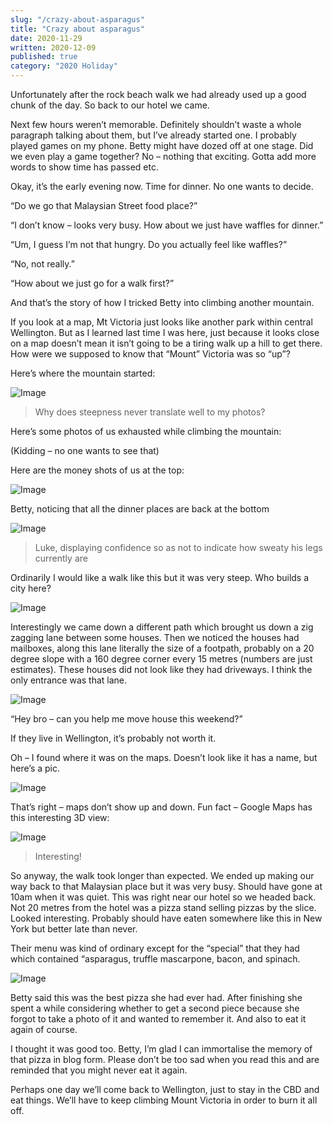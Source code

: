 ```yaml
---
slug: "/crazy-about-asparagus"
title: "Crazy about asparagus"
date: 2020-11-29
written: 2020-12-09
published: true
category: "2020 Holiday"
---
```


Unfortunately after the rock beach walk we had already used up a good chunk of the day. So back to our hotel we came.

Next few hours weren’t memorable. Definitely shouldn’t waste a whole paragraph talking about them, but I’ve already started one. I probably played games on my phone. Betty might have dozed off at one stage. Did we even play a game together? No – nothing that exciting. Gotta add more words to show time has passed etc.

Okay, it’s the early evening now. Time for dinner. No one wants to decide.

“Do we go that Malaysian Street food place?”

“I don’t know – looks very busy. How about we just have waffles for dinner.”

“Um, I guess I’m not that hungry. Do you actually feel like waffles?”

“No, not really.”

“How about we just go for a walk first?”

And that’s the story of how I tricked Betty into climbing another mountain.

If you look at a map, Mt Victoria just looks like another park within central Wellington. But as I learned last time I was here, just because it looks close on a map doesn’t mean it isn’t going to be a tiring walk up a hill to get there. How were we supposed to know that “Mount” Victoria was so “up”?

Here’s where the mountain started:

![Image](img_20201129_184133.jpg)

> Why does steepness never translate well to my photos?

Here’s some photos of us exhausted while climbing the mountain:

(Kidding – no one wants to see that)

Here are the money shots of us at the top:

![Image](img_20201129_190924.jpg)

Betty, noticing that all the dinner places are back at the bottom

![Image](img_20201129_191120-1.jpg)

> Luke, displaying confidence so as not to indicate how sweaty his legs currently are

Ordinarily I would like a walk like this but it was very steep. Who builds a city here?

![Image](img_20201129_192724.jpg)

Interestingly we came down a different path which brought us down a zig zagging lane between some houses. Then we noticed the houses had mailboxes, along this lane literally the size of a footpath, probably on a 20 degree slope with a 160 degree corner every 15 metres (numbers are just estimates). These houses did not look like they had driveways. I think the only entrance was that lane.

![Image](img_20201129_193031.jpg)

“Hey bro – can you help me move house this weekend?”

If they live in Wellington, it’s probably not worth it.

Oh – I found where it was on the maps. Doesn’t look like it has a name, but here’s a pic.

![Image](image-2.png)

That’s right – maps don’t show up and down. Fun fact – Google Maps has this interesting 3D view:

![Image](captured.png)

> Interesting\!

So anyway, the walk took longer than expected. We ended up making our way back to that Malaysian place but it was very busy. Should have gone at 10am when it was quiet. This was right near our hotel so we headed back. Not 20 metres from the hotel was a pizza stand selling pizzas by the slice. Looked interesting. Probably should have eaten somewhere like this in New York but better late than never.

Their menu was kind of ordinary except for the “special” that they had which contained “asparagus, truffle mascarpone, bacon, and spinach.

![Image](img_20201130_101707-2.jpg)

Betty said this was the best pizza she had ever had. After finishing she spent a while considering whether to get a second piece because she forgot to take a photo of it and wanted to remember it. And also to eat it again of course.

I thought it was good too. Betty, I’m glad I can immortalise the memory of that pizza in blog form. Please don’t be too sad when you read this and are reminded that you might never eat it again.

Perhaps one day we’ll come back to Wellington, just to stay in the CBD and eat things. We’ll have to keep climbing Mount Victoria in order to burn it all off.
